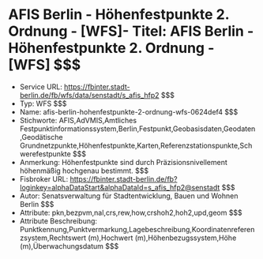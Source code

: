 # AFIS Berlin - Höhenfestpunkte 2. Ordnung - [WFS]- Titel: AFIS Berlin - Höhenfestpunkte 2. Ordnung - [WFS] $$$
- Service URL: https://fbinter.stadt-berlin.de/fb/wfs/data/senstadt/s_afis_hfp2 $$$
- Typ: WFS $$$
- Name: afis-berlin-hohenfestpunkte-2-ordnung-wfs-0624def4 $$$
- Stichworte: AFIS,AdVMIS,Amtliches Festpunktinformationssystem,Berlin,Festpunkt,Geobasisdaten,Geodaten,Geodätische Grundnetzpunkte,Höhenfestpunkte,Karten,Referenzstationspunkte,Schwerefestpunkte $$$
- Anmerkung: Höhenfestpunkte sind durch Präzisionsnivellement höhenmäßig hochgenau bestimmt. $$$
- Fisbroker URL: https://fbinter.stadt-berlin.de/fb?loginkey=alphaDataStart&alphaDataId=s_afis_hfp2@senstadt $$$
- Autor: Senatsverwaltung für Stadtentwicklung, Bauen und Wohnen Berlin $$$
- Attribute: pkn,bezpvm,nal,crs,rew,how,crshoh2,hoh2,upd,geom $$$
- Attribute Beschreibung: Punktkennung,Punktvermarkung,Lagebeschreibung,Koordinatenreferenzsystem,Rechtswert (m),Hochwert (m),Höhenbezugssystem,Höhe (m),Überwachungsdatum $$$
